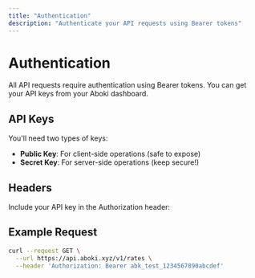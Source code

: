 ```yaml
---
title: "Authentication"
description: "Authenticate your API requests using Bearer tokens"
---
```


# Authentication

All API requests require authentication using Bearer tokens. You can get your API keys from your Aboki dashboard.

## API Keys

You'll need two types of keys:

- **Public Key**: For client-side operations (safe to expose)
- **Secret Key**: For server-side operations (keep secure!)

## Headers

Include your API key in the Authorization header:



## Example Request

```bash
curl --request GET \
  --url https://api.aboki.xyz/v1/rates \
  --header 'Authorization: Bearer abk_test_1234567890abcdef'
